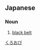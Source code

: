 ==Japanese==
{{ja-kanjitab|くろ|おび|yomi=k}}

===Noun===
{{ja-noun|くろ.おび|kyu=黑帶}}

# [[black belt]]

[[Category:ja:Judo|くろおび]]
